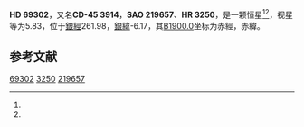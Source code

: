 {{Starbox begin
| name = HD 69302
}}
{{Starbox observe
| epoch = [[J2000.0|J2000.0]]
| constell = {{星座名待查}}<ref name=SIMBAD>{{cite web
 | url=http://simbad.u-strasbg.fr/simbad/sim-id?Ident=HR+3250
 | title=Pulsating variable Star
 | publisher=Centre de Données astronomiques de Strasbourg
 | work=SIMBAD
 | accessdate=2012-07-13
 | archive-date=2016-03-17
 | archive-url=https://web.archive.org/web/20160317205537/http://simbad.u-strasbg.fr/simbad/sim-id?Ident=HR+3250
 | dead-url=no
 }}</ref><ref name=DATA>{{cite web
 | url=http://vizier.u-strasbg.fr/viz-bin/VizieR-5?-out.add=.&-source=5050&-corr=PK=HR&-out.max=9999&HR=3250
 | title=VizieR Detailed Page
 | accessdate=2012-07-13
 | archive-date=2016-03-05
 | archive-url=https://web.archive.org/web/20160305051903/http://vizier.u-strasbg.fr/viz-bin/VizieR-5?-out.add=.&-source=5050&-corr=PK=HR&-out.max=9999&HR=3250
 | dead-url=no
 }}</ref>
| 星官 = 
| ra = {{RA|8|14|23.9}}<ref name=SIMBAD /><ref name=DATA />
| dec = {{DEC|-45|50|4}}<ref name=SIMBAD /><ref name=DATA />
| appmag_v = 5.83<ref name=SIMBAD /><ref name=DATA />
}}
{{Starbox character
| class = B2IV-V<ref name=SIMBAD /><ref name=DATA />
| b-v = -0.2<ref name=SIMBAD /><ref name=DATA />
| u-b = -0.79<ref name=SIMBAD /><ref name=DATA />
| r-i = <ref name=SIMBAD /><ref name=DATA />
| variable = 
}}
{{Starbox astrometry
| radial_v = -0.79
| prop_mo_ra = 20
| parallax = 
| p_error = 
}}
{{Starbox catalog
| names =CD-45 3914，[[SAO星表|SAO]] 219657，[[HD星表|HD]] 69302，[[HR星表|HR]] 3250}}
{{Starbox reference |Simbad=HR+3250}}
{{Starbox end}}

'''HD 69302'''，又名'''CD-45 3914'''，'''SAO 219657'''、'''HR 3250'''，是一颗恒星<ref name=SIMBAD /><ref name=DATA />，视星等为5.83，位于[[銀道座標系|銀經]]261.98，[[銀道座標系|銀緯]]-6.17，其[[B1900.0|B1900.0]]坐标为赤經{{RA|8|11|11.1}}，赤緯{{DEC|-45|-6.17|47}}。

== 参考文献 ==
{{reflist}}

{{star-stub}}

[[Category:HD和HDE天體|69302]]
[[Category:HR天體|3250]]
[[Category:SAO天體|219657]]